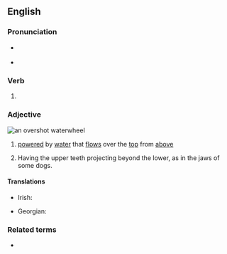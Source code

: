 ==English==

===Pronunciation===
* {{a|UK}} {{IPA|/ˈəʊ.vəˌʃɒt/|lang=en}}
* {{a|US}} {{IPA|/ˈoʊ.vɚˌʃɑt/|lang=en}}

===Verb===
{{head|en|verb form}}

# {{en-past of|overshoot}}

===Adjective===
[[File:Overshot water wheel schematic.svg|thumb|right|an '''overshot''' waterwheel]]
{{en-adj}}

# {{qualifier|of a waterwheel}} [[powered]] by [[water]] that [[flow]]s over the [[top]] from [[above]]
# Having the upper teeth projecting beyond the lower, as in the jaws of some dogs.

====Translations====
{{trans-top|powered by water that flows over the top from above}}
* Irish: {{t|ga|uas-scairde}}
{{trans-mid}}
{{trans-bottom}}

{{ttbc-top}}
* Georgian: {{t-check|ka|აცდენილი}}
{{trans-mid}}
{{trans-bottom}}

===Related terms===
* {{l|en|undershot}}